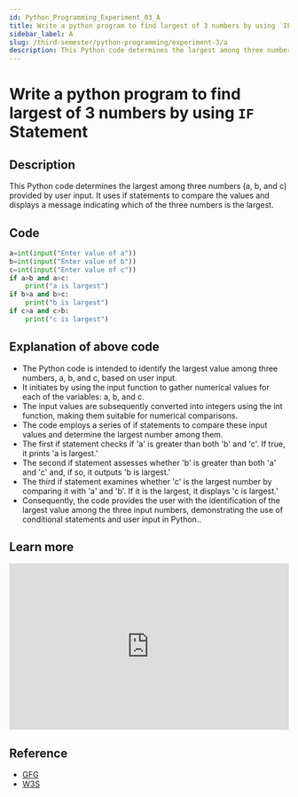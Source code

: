 ```yaml
---
id: Python_Programming_Experiment_03_A
title: Write a python program to find largest of 3 numbers by using `IF` Statement
sidebar_label: A
slug: /third-semester/python-programming/experiment-3/a
description: This Python code determines the largest among three numbers (a, b, and c) provided by user input. It uses if statements to compare the values and displays a message indicating which of the three numbers is the largest.
---
```


# Write a python program to find largest of 3 numbers by using `IF` Statement

## Description

This Python code determines the largest among three numbers (a, b, and c) provided by user input. It uses if statements to compare the values and displays a message indicating which of the three numbers is the largest.

## Code

```python title="program3a.py"
a=int(input("Enter value of a"))
b=int(input("Enter value of b"))
c=int(input("Enter value of c"))
if a>b and a>c:
    print("a is largest")
if b>a and b>c:
    print("b is largest")
if c>a and c>b:
    print("c is largest")
```

## Explanation of above code

- The Python code is intended to identify the largest value among three numbers, a, b, and c, based on user input.
- It initiates by using the input function to gather numerical values for each of the variables: a, b, and c.
- The input values are subsequently converted into integers using the int function, making them suitable for numerical comparisons.
- The code employs a series of if statements to compare these input values and determine the largest number among them.
- The first if statement checks if 'a' is greater than both 'b' and 'c'. If true, it prints 'a is largest.'
- The second if statement assesses whether 'b' is greater than both 'a' and 'c' and, if so, it outputs 'b is largest.'
- The third if statement examines whether 'c' is the largest number by comparing it with 'a' and 'b'. If it is the largest, it displays 'c is largest.'
- Consequently, the code provides the user with the identification of the largest value among the three input numbers, demonstrating the use of conditional statements and user input in Python..

## Learn more

<iframe width="100%" height="300px" src="https://www.youtube.com/embed/wKQRmXR3jhc" title="Python If Statements | Python Tutorial #10" frameborder="0" allow="accelerometer; autoplay; clipboard-write; encrypted-media; gyroscope; picture-in-picture; web-share" allowfullscreen></iframe>

## Reference

- [GFG](https://www.geeksforgeeks.org/python-if-else/)
- [W3S](https://www.w3schools.com/python/gloss_python_if_statement.asp)
